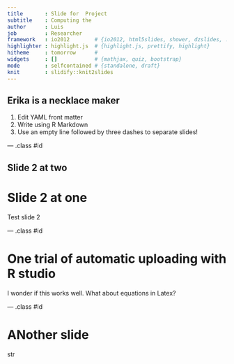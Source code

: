 ```yaml
---
title       : Slide for  Project
subtitle    : Computing the 
author      : Luis
job         : Researcher
framework   : io2012        # {io2012, html5slides, shower, dzslides, ...}
highlighter : highlight.js  # {highlight.js, prettify, highlight}
hitheme     : tomorrow      # 
widgets     : []            # {mathjax, quiz, bootstrap}
mode        : selfcontained # {standalone, draft}
knit        : slidify::knit2slides
---
```


## Erika is a necklace maker

1. Edit YAML front matter
2. Write using R Markdown
3. Use an empty line followed by three dashes to separate slides!

--- .class #id 

## Slide 2 at two ##
# Slide 2 at one #
Test slide 2

--- .class #id 

# One trial of automatic uploading with R studio
I wonder if this works well. 
What about equations in Latex?

--- .class #id 

# ANother slide
str


